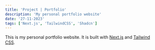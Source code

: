 ```yaml
---
title: 'Project | Portfolio'
description: 'My personal portfolio website'
date: '27-11-2023'
tags: ['Next.js', 'TailwindCSS', 'Shadcn']
---
```



This is my personal portfolio website. It is built with [Next.js](https://nextjs.org/) and [Tailwind CSS](https://tailwindcss.com/).
